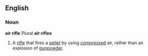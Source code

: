 ==English==
===Noun===
'''air rifle''' Plural '''air rifles'''
# A [[rifle]] that fires a [[pellet]] by using [[compressed]] air, rather than an explosion of [[gunpowder]].